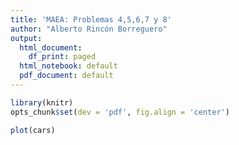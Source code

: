 ```yaml
---
title: 'MAEA: Problemas 4,5,6,7 y 8'
author: "Alberto Rincón Borreguero"
output:
  html_document:
    df_print: paged
  html_notebook: default
  pdf_document: default
---
```


```r
library(knitr)
opts_chunk$set(dev = 'pdf', fig.align = 'center')
```

```r
plot(cars)
```
